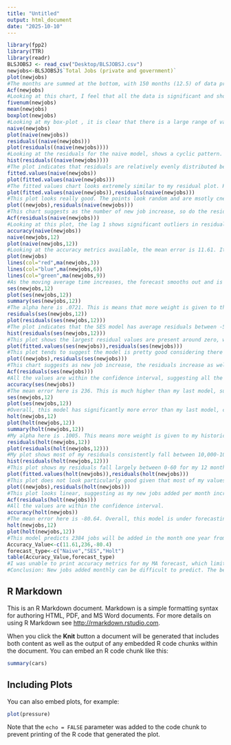 ```yaml
---
title: "Untitled"
output: html_document
date: "2025-10-10"
---
```


```r
library(fpp2)
library(TTR)
library(readr)
BLSJOBSJ <- read_csv("Desktop/BLSJOBSJ.csv")
newjobs<-BLSJOBSJ$`Total Jobs (private and government)`
plot(newjobs)
#The months are summed at the bottom, with 150 months (12.5) of data present. Overall, the new jobs added per month appears to be relatively constant, with a few outliers , especially around month 50. 
Acf(newjobs)
#Looking at this chart, I feel that all the data is significant and should be included. I am interested to learn more about the months that show a negative ACF value. There are a few large spikes in lag 5 and 13 that shows significant values. 
fivenum(newjobs)
mean(newjobs)
boxplot(newjobs)
#Looking at my box-plot , it is clear that there is a large range of values present in my data. This may suggest that some smoothing may be needed in my forecast to compensate for these outlier values. My mean and median are pretty far apart, which is feasible given the large outliers present. 
naive(newjobs)
plot(naive(newjobs))
residuals((naive(newjobs)))
plot(residuals((naive(newjobs))))
#Looking at the residuals for the naive model, shows a cyclic pattern. This forecast was dramatically inaccurate around month 35. Aside form that, Residuals look consistent. 
hist(residuals((naive(newjobs))))
#The plot indicates that residuals are relatively evenly distributed between being 10,000 over and under the actual values. There are a few large outliers but almost no values in between these two. This tends to suggest the model on average had a stable amount of error between -10,000-10,000 jobs, yet did not forecast well for the outliers discussed earlier. 
fitted.values(naive(newjobs))
plot(fitted.values(naive(newjobs)))
#The fitted values chart looks extremely similar to my residual plot. Here, the same spike is seen around week 35. Aside from that, a cyclic pattern is present, suggesting this model may be missing a seasonality factor. 
plot(fitted.values(naive(newjobs)),residuals(naive(newjobs)))
#This plot looks really good. The points look random and are msotly cnetered around zero. There is one large outlier seen. 
plot((newjobs),residuals(naive(newjobs)))
#This chart suggests as the number of new job increase, so do the residuals.
Acf(residuals(naive(newjobs)))
#Looking at this plot, the lag 1 shows significant outliers in residuals compared to the rest of my data. This suggests that lag 1 values are significantly different to the rest of may data values. 
accuracy(naive(newjobs))
naive(newjobs,12)
plot(naive(newjobs,12))
#Looking at the accuracy metrics available, the mean error is 11.61. It is hard to compare since I do not have the ME for other models yet, but this seems to be relatively good. This error tends to suggest new jobs for next month is going to be rather close to the new jobs added this month. It suggests in a year from now, 8100 jobs will be added that month.The large range of values makes the chart misleading since the chart puts 8100 pretty close to zero. 
plot(newjobs)
lines(col="red",ma(newjobs,3))
lines(col="blue",ma(newjobs,6))
lines(col="green",ma(newjobs,9))
#As the moving average time increases, the forecast smooths out and is less responsive to new trends or outliers. MA3 was the most responsive to the outlier in week 35, but MA9 did a better job at recovering from these outliers. I think MA9 overall was a better forecast. 
ses(newjobs,12)
plot(ses(newjobs,12))
summary(ses(newjobs,12))
#The alpha here is .0721. This is means that more weight is given to the recent observation and more weight is given to the historical data. Sigma was 6054.92, which signifies that the standard deviation for my residuals was off by 6054 jobs. This is realiztic since a majority of my data falls between -10,000 and 10,000. 
residuals(ses(newjobs,12))
plot(residuals(ses(newjobs,12)))
#The plot indicates that the SES model has average residuals between -5000-5000. This is a large improvement from my previous model. This model was unable to account for the outliers in week 35. 
hist(residuals(ses(newjobs,12)))
#This plot shows the largest residual values are present around zero, with a few outlier values around 40,000. Overall, the residuals are concentrated between -5000-5000 which is pretty encouraging. 
plot(fitted.values(ses(newjobs)),residuals(ses(newjobs)))
#This plot tends to suggest the model is pretty good considering there is no wave and most of the values are centered around zero. The plot shows a larger presence of values to the right of the chart, which is reasonable given the knowledge of outliers in my model. A modle that could account for these would be better, yet that may not be possible. 
plot((newjobs),residuals(ses(newjobs)))
#This chart suggests as new job increase, the residuals increase as well under this model. This chart almost looks linear, which suggest it cannot account for outlier/high job months well. 
Acf(residuals(ses(newjobs)))
#All the values are within the confidence interval, suggesting all the data here should be included and the model may not improve by removing an certain time. 
accuracy(ses(newjobs))
#The mean error here is 236. This is much higher than my last model, suggesting there is more error in this model. 
ses(newjobs,12)
plot(ses(newjobs,12))
#Overall, this model has significantly more error than my last model, creating some doubt. It predicts there will be 2179 jobs added in the month one year from now. The residuals for this chart were more concentrated, yet the average error is still higher. 
holt(newjobs,12)
plot(holt(newjobs,12))
summary(holt(newjobs,12))
#My alpha here is .1005. This means more weight is given to my historical data.My beta is 1e-04. This represents the weight given to trend. There is not much present. My initial states are l=2616 and b=8.41. My sigma is 6123. This represents my standard deviation of my residuals. 
residuals(holt(newjobs,12))
plot(residuals(holt(newjobs,12)))
#My plot shows most of my residuals consistently fall between 10,000-10,000 except month 35. They look consistent  and stable. 
hist(residuals(holt(newjobs,12)))
#This plot shows my residuals fall largely between 0-60 for my 12 month forecast.
plot(fitted.values(holt(newjobs)),residuals(holt(newjobs)))
#This plot does not look particularly good given that most of my values are concentrated to the right. This mean my model may be underpredicting. 
plot((newjobs),residuals(holt(newjobs)))
#This plot looks linear, suggesting as my new jobs added per month increases, my residuals increase as well. 
Acf(residuals(holt(newjobs)))
#All the values are within the confidence interval. 
accuracy(holt(newjobs))
#The mean error here is -80.64. Overall, this model is under forecasting on average, but has less error than my other models. 
holt(newjobs,12)
plot(holt(newjobs,12))
#This model predicts 2384 jobs will be added in the month one year from now.This model under-forecasted on average yet still has the smallest overall error to date.
Accuracy_Value<-c(11.61,236,-80.4)
forecast_type<-c("Naive","SES","Holt")
table(Accuracy_Value,forecast_type)
#I was unable to print accuracy metrics for my MA forecast, which limits my table. Looking at the table, the Naive forecast has the lowest mean error, with a value of 11.61. This forecast was the most accurate using this metric. The Naive forecast is a forecast that repeats the previous actual value and places this as the forecast. This forecast is the most helpful when you may not have many predicting factors, like during COVID. MA of X works by creating an average of the previous X actual values and using this as a forecast. The higher x is, the more is smooths out, the lower x is, the more responsive it is to new trends. SES works by using an Alpha value and multiplying it by the most recent demand, and adding this with (1-aplha)* most recent forecast. The large alpha is, the more weight is given to recent trends/data compared to historical data. HoltWinters Incorporates seasonality and trend using alpha and beta. This forecast is beneficial if your products are impacted by these factors. 
#Conclusion: New jobs added monthly can be difficult to predict. The best indicator so far has been the Naive model, which suggests that the best indicator of next month is the value of this current month. Using real world knowledge, I think the values will decrease a year from now. Using my model, it predicts 8100 jobs will be added. I think this type of metric responds well to expert input rather than total reliance on time series data. The naive model is flat, so it cannot predict two years out from now. My SES predicts 2179 two years out from now. I think its hard to predict how many jobs will be added that far in advance. Overall, I think jobs will increase and decrease in concurrence with the business cycle. Ranking my model, naive was the best, followed by holts, and ses. This was concluded from the mean error of these forecasts. 

```

## R Markdown

This is an R Markdown document. Markdown is a simple formatting syntax for authoring HTML, PDF, and MS Word documents. For more details on using R Markdown see <http://rmarkdown.rstudio.com>.

When you click the **Knit** button a document will be generated that includes both content as well as the output of any embedded R code chunks within the document. You can embed an R code chunk like this:

```r
summary(cars)
```

## Including Plots

You can also embed plots, for example:

```r
plot(pressure)
```

Note that the `echo = FALSE` parameter was added to the code chunk to prevent printing of the R code that generated the plot.
